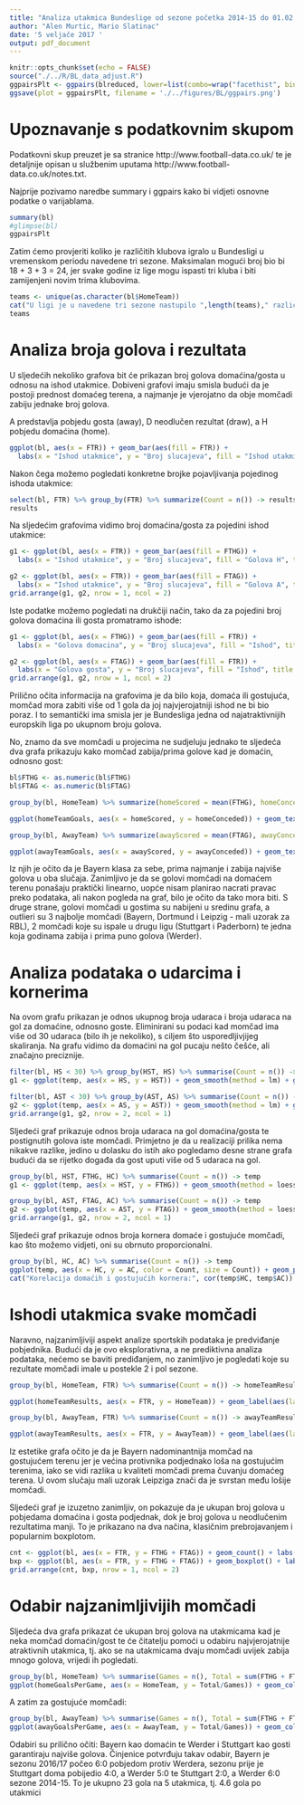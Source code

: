 ```yaml
---
title: "Analiza utakmica Bundeslige od sezone početka 2014-15 do 01.02.2017."
author: "Alen Murtic, Mario Slatinac"
date: '5 veljače 2017 '
output: pdf_document
---
```



```r
knitr::opts_chunk$set(echo = FALSE)
source("./../R/BL_data_adjust.R")
ggpairsPlt <- ggpairs(blreduced, lower=list(combo=wrap("facethist", binwidth=1)))
ggsave(plot = ggpairsPlt, filename = './../figures/BL/ggpairs.png')
```

# Upoznavanje s podatkovnim skupom

Podatkovni skup preuzet je sa stranice http://www.football-data.co.uk/ te je detaljnije opisan u službenim uputama http://www.football-data.co.uk/notes.txt.

Najprije pozivamo naredbe summary i ggpairs kako bi vidjeti osnovne podatke o varijablama.

```r
summary(bl)
#glimpse(bl)
ggpairsPlt
```
Zatim ćemo provjeriti koliko je različitih klubova igralo u Bundesligi u vremenskom periodu navedene tri sezone. Maksimalan mogući broj bio bi 18 + 3 + 3 = 24, jer svake godine iz lige mogu ispasti tri kluba i biti zamijenjeni novim trima klubovima.

```r
teams <- unique(as.character(bl$HomeTeam))
cat("U ligi je u navedene tri sezone nastupilo ",length(teams)," različitih klubova. Oni su: ")
teams
```
\pagebreak

# Analiza broja golova i rezultata

U sljedećih nekoliko grafova bit će prikazan broj golova domaćina/gosta u odnosu na ishod utakmice. Dobiveni grafovi imaju smisla budući da je postoji prednost domaćeg terena, a najmanje je vjerojatno da obje momčadi zabiju jednake broj golova.

A predstavlja pobjedu gosta (away), D neodlučen rezultat (draw), a H pobjedu domaćina (home).


```r
ggplot(bl, aes(x = FTR)) + geom_bar(aes(fill = FTR)) +
  labs(x = "Ishod utakmice", y = "Broj slucajeva", fill = "Ishod utakmice", title = "Ucestalost pojedninog ishoda utakmica")
```
Nakon čega možemo pogledati konkretne brojke pojavljivanja pojedinog ishoda utakmice:
```r
select(bl, FTR) %>% group_by(FTR) %>% summarize(Count = n()) -> results
results
```

Na sljedećim grafovima vidimo broj domaćina/gosta za pojedini ishod utakmice:

```r

g1 <- ggplot(bl, aes(x = FTR)) + geom_bar(aes(fill = FTHG)) +
  labs(x = "Ishod utakmice", y = "Broj slucajeva", fill = "Golova H", title = "Odnos golova domacina i ishoda utakmica")

g2 <- ggplot(bl, aes(x = FTR)) + geom_bar(aes(fill = FTAG)) +
  labs(x = "Ishod utakmice", y = "Broj slucajeva", fill = "Golova A", title = "Odnos golova gosta i ishoda utakmica")
grid.arrange(g1, g2, nrow = 1, ncol = 2)
```
\pagebreak
Iste podatke možemo pogledati na drukčiji način, tako da za pojedini broj golova domaćina ili gosta promatramo ishode:

```r
g1 <- ggplot(bl, aes(x = FTHG)) + geom_bar(aes(fill = FTR)) +
  labs(x = "Golova domacina", y = "Broj slucajeva", fill = "Ishod", title = "Odnos golova domacina i ishoda utakmica")

g2 <- ggplot(bl, aes(x = FTAG)) + geom_bar(aes(fill = FTR)) +
  labs(x = "Golova gosta", y = "Broj slucajeva", fill = "Ishod", title = "Odnos golova gosta i ishoda utakmica")
grid.arrange(g1, g2, nrow = 1, ncol = 2)
```
Prilično očita informacija na grafovima je da bilo koja, domaća ili gostujuća, momčad mora zabiti više od 1 gola da joj najvjerojatniji ishod ne bi bio poraz. I to semantički ima smisla jer je Bundesliga jedna od najatraktivnijih europskih liga po ukupnom broju golova. 

\pagebreak

No, znamo da sve momčadi u projecima ne sudjeluju jednako te sljedeća dva grafa prikazuju kako momčad zabija/prima golove kad je domaćin, odnosno gost:

```r
bl$FTHG <- as.numeric(bl$FTHG)
bl$FTAG <- as.numeric(bl$FTAG)

group_by(bl, HomeTeam) %>% summarize(homeScored = mean(FTHG), homeConceded = mean(FTAG), hgames = n(), hscored = sum(FTHG), hconceded = sum(FTAG)) %>% arrange(desc(homeScored)) %>% as.data.frame() -> homeTeamGoals

ggplot(homeTeamGoals, aes(x = homeScored, y = homeConceded)) + geom_text(aes(label = HomeTeam),hjust=0, vjust=0) + scale_x_continuous(limits = c(1.8, 4.5)) + geom_point() + labs(x = "Prosjek postignutih golova domacina", y = "Prosjek primljenih golova domacina", title = "Odnos zabijenih i primljenih golova kad je momcad domacin") + geom_smooth(method = lm)
```

```r
group_by(bl, AwayTeam) %>% summarize(awayScored = mean(FTAG), awayConceded = mean(FTHG), agames = n(), awscored = sum(FTAG), awconceded = sum(FTHG)) %>% arrange(desc(awayScored)) %>% as.data.frame() -> awayTeamGoals

ggplot(awayTeamGoals, aes(x = awayScored, y = awayConceded)) + geom_text(aes(label = AwayTeam),hjust=0, vjust=0) + scale_x_continuous(limits = c(1.55, 3.2)) + geom_point() + labs(x = "Prosjek postignutih golova gosta", y = "Postojek primljenih golova gosta u prosjeku", title = "Odnos zabijenih i primljenih golova kad je momcad gost")

```

Iz njih je očito da je Bayern klasa za sebe, prima najmanje i zabija najviše golova u oba slučaja.
Zanimljivo je da se golovi momčadi na domaćem terenu ponašaju praktički linearno, uopće nisam planirao nacrati pravac preko podataka, ali nakon pogleda na graf, bilo je očito da tako mora biti.
S druge strane, golovi momčadi u gostima su nabijeni u sredinu grafa, a outlieri su 3 najbolje momčadi (Bayern, Dortmund i Leipzig - mali uzorak za RBL), 2 momčadi koje su ispale u drugu ligu (Stuttgart i Paderborn) te jedna koja godinama zabija i prima puno golova (Werder).

\pagebreak

# Analiza podataka o udarcima i kornerima

Na ovom grafu prikazan je odnos ukupnog broja udaraca i broja udaraca na gol za domaćine, odnosno goste. Eliminirani su podaci kad momčad ima više od 30 udaraca (bilo ih je nekoliko), s ciljem što usporedljivjijeg skaliranja. Na grafu vidimo da domaćini na gol pucaju nešto češće, ali značajno preciznije.

```r
filter(bl, HS < 30) %>% group_by(HST, HS) %>% summarise(Count = n()) -> temp
g1 <- ggplot(temp, aes(x = HS, y = HST)) + geom_smooth(method = lm) + geom_point(aes(size = Count, color = Count)) + labs(x = "Broj udaraca domacina", y = "Broj udaraca na gol", title = "Odnos udaraca i udaraca na gol domacina", size = "Broj slucajeva", color = "Broj slucajeva")

filter(bl, AST < 30) %>% group_by(AST, AS) %>% summarise(Count = n()) -> temp
g2 <- ggplot(temp, aes(x = AS, y = AST)) + geom_smooth(method = lm) + geom_point(aes(size = Count, color = Count)) + labs(x = "Broj udaraca gosta", y = "Broj udaraca na gol", title = "Odnos udaraca i udaraca na gol gosta", size = "Broj slucajeva", color = "Broj slucajeva")
grid.arrange(g1, g2, nrow = 2, ncol = 1)
```


\pagebreak

Sljedeći graf prikazuje odnos broja udaraca na gol domaćina/gosta te postignutih golova iste momčadi. Primjetno je da u realizaciji prilika nema nikakve razlike, jedino u dolasku do istih ako pogledamo desne strane grafa budući da se rijetko događa da gost uputi više od 5 udaraca na gol.

```r
group_by(bl, HST, FTHG, HC) %>% summarise(Count = n()) -> temp
g1 <- ggplot(temp, aes(x = HST, y = FTHG)) + geom_smooth(method = loess) + geom_point(aes(size = Count, color = HC)) + labs(x = "Broj udaraca domacina na gol", y = "Broj zabijenih golova domacina", title = "Odnos udaraca na gol i postignutih golova domacina", size = "Broj slucajeva", color = "Broj slucajeva")

group_by(bl, AST, FTAG, AC) %>% summarise(Count = n()) -> temp
g2 <- ggplot(temp, aes(x = AST, y = FTAG)) + geom_smooth(method = loess) + geom_point(aes(size = Count, color = AC)) + labs(x = "Broj udaraca gosta na gol", y = "Broj zabijenih golova gosta", title = "Odnos udaraca na gol i postignutih golova gosta", size = "Broj slucajeva", color = "Broj slucajeva")
grid.arrange(g1, g2, nrow = 2, ncol = 1)
```
\pagebreak

Sljedeći graf prikazuje odnos broja kornera domaće i gostujuće momčadi, kao što možemo vidjeti, oni su obrnuto proporcionalni.

```r
group_by(bl, HC, AC) %>% summarise(Count = n()) -> temp
ggplot(temp, aes(x = HC, y = AC, color = Count, size = Count)) + geom_point() + geom_smooth(method = lm) + labs(x = "Broj kornera domacina", y = "Broj kornera gosta", title = "Odnos kornera domacina i gosta", size = "Broj slucajeva", color = "Broj slucajeva")
cat("Korelacija domaćih i gostujućih kornera:", cor(temp$HC, temp$AC))
```
\pagebreak

# Ishodi utakmica svake momčadi

Naravno, najzanimljiviji aspekt analize sportskih podataka je predviđanje pobjednika. Budući da je ovo eksplorativna, a ne prediktivna analiza podataka, nećemo se baviti prediđanjem, no zanimljivo je pogledati koje su rezultate momčadi imale u postekle 2 i pol sezone.

```r
group_by(bl, HomeTeam, FTR) %>% summarise(Count = n()) -> homeTeamResults

ggplot(homeTeamResults, aes(x = FTR, y = HomeTeam)) + geom_label(aes(label = Count, color = Count, size = Count)) + labs(x = "Ishod utakmice", y = "Domacin", title = "Rezultati pojedine momcadi na domacem terenu", size = "Broj slucajeva", color = "Broj slucajeva")
```

```r
group_by(bl, AwayTeam, FTR) %>% summarise(Count = n()) -> awayTeamResults

ggplot(awayTeamResults, aes(x = FTR, y = AwayTeam)) + geom_label(aes(label = Count, color = Count, size = Count)) + labs(x = "Ishod utakmice", y = "Gost", title = "Rezultati pojedine momcadi na gostujucem terenu", size = "Broj slucajeva", color = "Broj slucajeva")
```

Iz estetike grafa očito je da je Bayern nadominantnija momčad na gostujućem terenu jer je većina protivnika podjednako loša na gostujućim terenima, iako se vidi razlika u kvaliteti momčadi prema čuvanju domaćeg terena. U ovom slučaju mali uzorak Leipziga znači da je svrstan među lošije momčadi. 

\pagebreak

Sljedeći graf je izuzetno zanimljiv, on pokazuje da je ukupan broj golova u pobjedama domaćina i gosta podjednak, dok je broj golova u neodlučenim rezultatima manji. To je prikazano na dva načina, klasičnim prebrojavanjem i popularnim boxplotom.

```r
cnt <- ggplot(bl, aes(x = FTR, y = FTHG + FTAG)) + geom_count() + labs(x = "Ishod utakmice", y = "Ukupan broj golova na utakmici", title = "Odnos ishoda i ukupnog broja golova na utakmici")
bxp <- ggplot(bl, aes(x = FTR, y = FTHG + FTAG)) + geom_boxplot() + labs(x = "Ishod utakmice", y = "Ukupan broj golova na utakmici", title = "Odnos ishoda i ukupnog broja golova na utakmici")
grid.arrange(cnt, bxp, nrow = 1, ncol = 2)
```
\pagebreak

# Odabir najzanimljivijih momčadi

Sljedeća dva grafa prikazat će ukupan broj golova na utakmicama kad je neka momčad domaćin/gost te će čitatelju pomoći u odabiru najvjerojatnije atraktivnih utakmica, tj. ako se na utakmicama dvaju momčadi uvijek zabija mnogo golova, vrijedi ih pogledati.

```r
group_by(bl, HomeTeam) %>% summarise(Games = n(), Total = sum(FTHG + FTAG)) -> homeGoalsPerGame
ggplot(homeGoalsPerGame, aes(x = HomeTeam, y = Total/Games)) + geom_col(aes(fill = Total/Games)) + coord_flip() + labs(x = "Broj golova po utakmici", y = "Domacin", title = "Ukupan broj golova na utakmicama kad je momcad domacin", color = "Broj golova po utakmici")
```

\pagebreak

A zatim za gostujuće momčadi:

```r
group_by(bl, AwayTeam) %>% summarise(Games = n(), Total = sum(FTHG + FTAG)) -> awayGoalsPerGame
ggplot(awayGoalsPerGame, aes(x = AwayTeam, y = Total/Games)) + geom_col(aes(fill = Total/Games)) + coord_flip() + labs(x = "Broj golova po utakmici", y = "Gost", title = "Ukupan broj golova na utakmicama kad je momcad gost", color = "Broj golova po utakmici")
```

Odabiri su prilično očiti: Bayern kao domaćin te Werder i Stuttgart kao gosti garantiraju najviše golova. Činjenice potvrđuju takav odabir, Bayern je sezonu 2016/17 počeo 6:0 pobjedom protiv Werdera, sezonu prije je Stuttgart doma pobijedio 4:0, a Werder 5:0 te Stuttgart 2:0, a Werder 6:0 sezone 2014-15. To je ukupno 23 gola na 5 utakmica, tj. 4.6 gola po utakmici